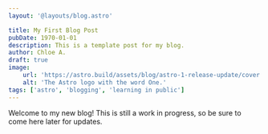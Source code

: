 ```yaml
---
layout: '@layouts/blog.astro'

title: My First Blog Post
pubDate: 1970-01-01
description: This is a template post for my blog.
author: Chloe A.
draft: true
image:
    url: 'https://astro.build/assets/blog/astro-1-release-update/cover.jpeg'
    alt: 'The Astro logo with the word One.'
tags: ['astro', 'blogging', 'learning in public']
---
```


Welcome to my new blog! This is still a work in progress, so be sure to come here later for updates.
